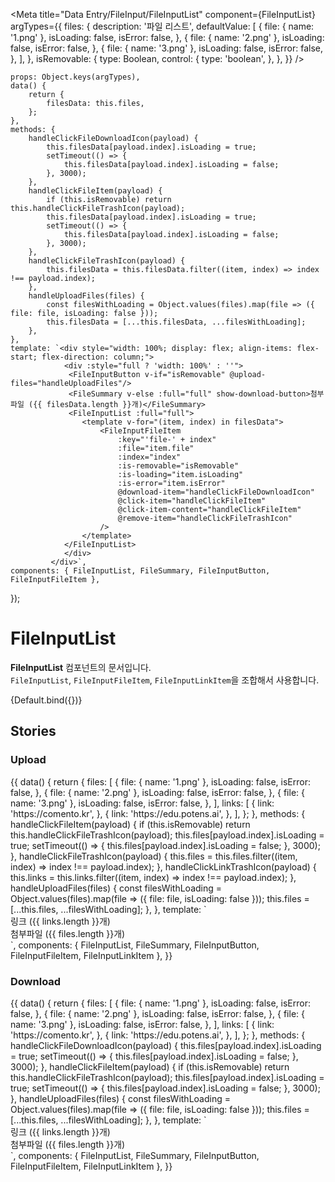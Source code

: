 
<Meta
	title="Data Entry/FileInput/FileInputList"
	component={FileInputList}
	argTypes={{
		files: {
			description: '파일 리스트',
			defaultValue: [
				{
					file: { name: '1.png' },
					isLoading: false,
					isError: false,
				},
				{
					file: { name: '2.png' },
					isLoading: false,
					isError: false,
				},
				{
					file: { name: '3.png' },
					isLoading: false,
					isError: false,
				},
			],
		},
		isRemovable: {
			type: Boolean,
			control: {
				type: 'boolean',
			},
		},
	}}
/>

	props: Object.keys(argTypes),
	data() {
		return {
			filesData: this.files,
		};
	},
	methods: {
		handleClickFileDownloadIcon(payload) {
			this.filesData[payload.index].isLoading = true;
			setTimeout(() => {
				this.filesData[payload.index].isLoading = false;
			}, 3000);
		},
		handleClickFileItem(payload) {
			if (this.isRemovable) return this.handleClickFileTrashIcon(payload);
			this.filesData[payload.index].isLoading = true;
			setTimeout(() => {
				this.filesData[payload.index].isLoading = false;
			}, 3000);
		},
		handleClickFileTrashIcon(payload) {
			this.filesData = this.filesData.filter((item, index) => index !== payload.index);
		},
		handleUploadFiles(files) {
			const filesWithLoading = Object.values(files).map(file => ({ file: file, isLoading: false }));
			this.filesData = [...this.filesData, ...filesWithLoading];
		},
	},
	template: `<div style="width: 100%; display: flex; align-items: flex-start; flex-direction: column;">
                <div :style="full ? 'width: 100%' : ''">
                 <FileInputButton v-if="isRemovable" @upload-files="handleUploadFiles"/>
                 <FileSummary v-else :full="full" show-download-button>첨부파일 ({{ filesData.length }}개)</FileSummary>
                 <FileInputList :full="full">
					<template v-for="(item, index) in filesData">
						<FileInputFileItem
							:key="'file-' + index"
							:file="item.file"
							:index="index"
							:is-removable="isRemovable"
							:is-loading="item.isLoading"
							:is-error="item.isError"
							@download-item="handleClickFileDownloadIcon"
							@click-item="handleClickFileItem"
							@click-item-content="handleClickFileItem"
							@remove-item="handleClickFileTrashIcon"
						/>
					</template>
				</FileInputList>
                </div>
             </div>`,
	components: { FileInputList, FileSummary, FileInputButton, FileInputFileItem },
});

# FileInputList

**FileInputList** 컴포넌트의 문서입니다.<br />
`FileInputList`, `FileInputFileItem`, `FileInputLinkItem`을 조합해서 사용합니다.

<Story name="Default" height="100px">
	{Default.bind({})}
</Story>

<ArgsTable story="Default" />

## Stories

### Upload

<Canvas>
	<Story name="Upload" height="100px">
		{{
			data() {
				return {
					files: [
						{
							file: { name: '1.png' },
							isLoading: false,
							isError: false,
						},
						{
							file: { name: '2.png' },
							isLoading: false,
							isError: false,
						},
						{
							file: { name: '3.png' },
							isLoading: false,
							isError: false,
						},
					],
					links: [
						{
							link: 'https://comento.kr',
						},
						{
							link: 'https://edu.potens.ai',
						},
					],
				};
			},
			methods: {
				handleClickFileItem(payload) {
					if (this.isRemovable) return this.handleClickFileTrashIcon(payload);
					this.files[payload.index].isLoading = true;
					setTimeout(() => {
						this.files[payload.index].isLoading = false;
					}, 3000);
				},
				handleClickFileTrashIcon(payload) {
					this.files = this.files.filter((item, index) => index !== payload.index);
				},
				handleClickLinkTrashIcon(payload) {
					this.links = this.links.filter((item, index) => index !== payload.index);
				},
				handleUploadFiles(files) {
					const filesWithLoading = Object.values(files).map(file => ({ file: file, isLoading: false }));
					this.files = [...this.files, ...filesWithLoading];
				},
			},
			template: `<div style="width: 100%; display: flex; align-items: flex-start; flex-direction: column;">
				<div v-if="links.length" class="w-full mb-30">
					<FileSummary>링크 ({{ links.length }}개)</FileSummary>
					<FileInputList full>
						<FileInputLinkItem
							v-for="(item, index) in links"
							:key="'link-' + index"
							:link="item.link"
							:index="index"
							is-removable
							@remove-item="handleClickLinkTrashIcon"
						/>
					</FileInputList>
				</div>
				<div v-if="files.length" class="w-full">
					<FileSummary>첨부파일 ({{ files.length }}개)</FileSummary>
					<FileInputList full>
						<FileInputFileItem
							v-for="(item, index) in files"
							:key="'file-' + index"
							:file="item.file"
							:index="index"
							is-removable
							:is-loading="item.isLoading"
							:is-error="item.isError"
							@click-item="handleClickFileItem"
							@click-item-content="handleClickFileItem"
							@remove-item="handleClickFileTrashIcon"
						/>
					</FileInputList>
				</div>
			</div>`,
			components: { FileInputList, FileSummary, FileInputButton, FileInputFileItem, FileInputLinkItem },
		}}
	</Story>
</Canvas>

### Download

<Canvas>
	<Story name="Download" height="100px">
		{{
			data() {
				return {
					files: [
						{
							file: { name: '1.png' },
							isLoading: false,
							isError: false,
						},
						{
							file: { name: '2.png' },
							isLoading: false,
							isError: false,
						},
						{
							file: { name: '3.png' },
							isLoading: false,
							isError: false,
						},
					],
					links: [
						{
							link: 'https://comento.kr',
						},
						{
							link: 'https://edu.potens.ai',
						},
					],
				};
			},
			methods: {
				handleClickFileDownloadIcon(payload) {
					this.files[payload.index].isLoading = true;
					setTimeout(() => {
						this.files[payload.index].isLoading = false;
					}, 3000);
				},
				handleClickFileItem(payload) {
					if (this.isRemovable) return this.handleClickFileTrashIcon(payload);
					this.files[payload.index].isLoading = true;
					setTimeout(() => {
						this.files[payload.index].isLoading = false;
					}, 3000);
				},
				handleUploadFiles(files) {
					const filesWithLoading = Object.values(files).map(file => ({ file: file, isLoading: false }));
					this.files = [...this.files, ...filesWithLoading];
				},
			},
			template: `<div style="width: 100%; display: flex; align-items: flex-start; flex-direction: column;">
				<div class="w-full mb-30">
					<FileSummary>링크 ({{ links.length }}개)</FileSummary>
					<FileInputList full>
						<FileInputLinkItem
							v-for="(item, index) in links"
							:key="'link-' + index"
							:link="item.link"
							:index="index"
						/>
					</FileInputList>
				</div>
				<div class="w-full">
					<FileSummary full show-download-button>첨부파일 ({{ files.length }}개)</FileSummary>
					<FileInputList full>
						<FileInputFileItem
							v-for="(item, index) in files"
							:key="'file-' + index"
							:file="item.file"
							:index="index"
							:is-loading="item.isLoading"
							:is-error="item.isError"
							@clickFileDownloadIcon="handleClickFileDownloadIcon"
							@clickFileItem="handleClickFileItem"
							@clickFileItemContent="handleClickFileItem"
						/>
					</FileInputList>
				</div>
			</div>`,
			components: { FileInputList, FileSummary, FileInputButton, FileInputFileItem, FileInputLinkItem },
		}}
	</Story>
</Canvas>
